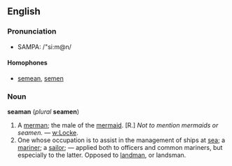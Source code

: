==English==
===Pronunciation===
*SAMPA: /"si:m@n/
====Homophones====
*[[semean]], [[semen]]

===Noun===
'''seaman''' (''plural'' '''seamen''')

# A [[merman]]; the male of the [[mermaid]]. [R.] ''Not to mention mermaids or seamen.'' &mdash; [[w:Locke]].
# One whose occupation is to assist in the management of ships at [[sea]]; a [[mariner]]; a [[sailor]]; &mdash; applied both to officers and common mariners, but especially to the latter. Opposed to [[landman]], or landsman.

<!--put in separate entries
::{Able seaman}, a sailor who is practically conversant with    all the duties of common seamanship.

::{Ordinary seaman}. See [[Ordinary]].
-->